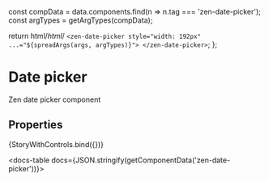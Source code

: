 
const compData = data.components.find(n => n.tag === 'zen-date-picker');
const argTypes = getArgTypes(compData);

<Meta title="Forms/Date picker" component="zen-date-picker" argTypes={argTypes} />

  return html/*html*/ ` <zen-date-picker style="width: 192px" ...="${spreadArgs(args, argTypes)}"> </zen-date-picker> `;
};

# Date picker

Zen date picker component

## Properties

<Canvas>
  <Story
    name="default"
    args={{
      ...getDefaultArgs(argTypes),
    }}
  >
    {StoryWithControls.bind({})}
  </Story>
</Canvas>

<ArgsTable story="default" />

<docs-table docs={JSON.stringify(getComponentData('zen-date-picker'))}></docs-table>
